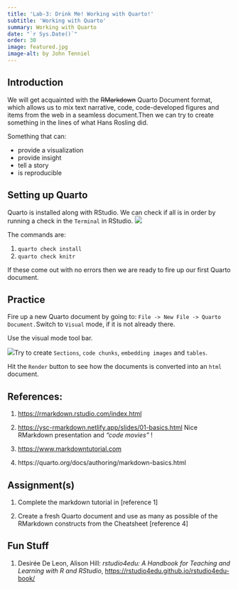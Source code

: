```yaml
---
title: 'Lab-3: Drink Me! Working with Quarto!'
subtitle: 'Working with Quarto'
summary: Working with Quarto
date: "`r Sys.Date()`"
order: 30
image: featured.jpg
image-alt: by John Tenniel
---
```


## Introduction

We will get acquainted with the ~~RMarkdown~~ Quarto Document format,
which allows us to mix text narrative, code, code-developed figures and
items from the web in a seamless document.Then we can try to create
something in the lines of what Hans Rosling did.

Something that can:

-   provide a visualization
-   provide insight
-   tell a story
-   is reproducible

## Setting up Quarto

Quarto is installed along with RStudio. We can check if all is in order
by running a check in the `Terminal` in RStudio.
![](/content/materials/images/quarto-check.png)

The commands are:

1.  `quarto check install`
2.  `quarto check knitr`

If these come out with no errors then we are ready to fire up our first
Quarto document.

## Practice

Fire up a new Quarto document by going to:
`File -> New File -> Quarto Document.`Switch to `Visual` mode, if it is
not already there.

Use the visual mode tool bar.

![](/content/materials/images/visual-toolbar.png)Try to create
`Sections`, `code chunks`, `embedding images` and `tables`.

Hit the `Render` button to see how the documents is converted into an
`html` document.

## References:

1.  <https://rmarkdown.rstudio.com/index.html>

2.  <https://ysc-rmarkdown.netlify.app/slides/01-basics.html> Nice
    RMarkdown presentation and *"code movies"* !

3.  <https://www.markdowntutorial.com>

4.  https://quarto.org/docs/authoring/markdown-basics.html

## Assignment(s)

1.  Complete the markdown tutorial in \[reference 1\]

2.  Create a fresh Quarto document and use as many as possible of the
    RMarkdown constructs from the Cheatsheet \[reference 4\]

## Fun Stuff

1.  Desirée De Leon, Alison Hill: *rstudio4edu: A Handbook for Teaching
    and Learning with R and RStudio*,
    <https://rstudio4edu.github.io/rstudio4edu-book/>
